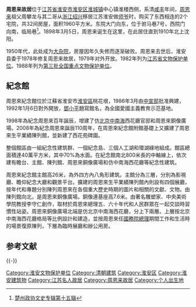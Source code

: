 {{文物保护单位
| 级别 = 全国
| 图片 = Zhou Enlai1.jpg
| 名称 = 周恩来故居
| 编号 = 3-14
| 分类 = 近现代重要史迹及代表性建筑
| 时代 = [[清朝|清]]
| 所在 = [[江苏省|江苏省]][[淮安市|淮安市]][[淮安区|淮安区]][[驸马巷|驸马巷]]7号
| 登录 = 1988年
| Cat = 江苏全国重点文物保护单位
}}{{Coord|display=title|33.5082|119.1372}}

'''周恩来故居'''位于[[江苏省|江苏省]][[淮安市|淮安市]][[淮安区|淮安区]][[淮城镇|淮城镇]]中心镇淮楼西侧，系清[[咸丰_(年号)|咸丰]]年间，[[周恩来|周恩来]]祖父周攀龙与其二哥从[[浙江|浙江]][[绍兴|绍兴]]移居江苏淮安做[[师爷|师爷]]时，购买了东西相连的2个宅院，共32间房屋，面积1960平方米。东院大门向东，位于驸马巷7号，西院门向南，临局巷<ref>[http://www.czzx.gov.cn/Lishi/ShowArticle.asp?ArticleID=1523 楚州政协文史专辑第十五辑]{{dead link|date=2017年12月 |bot=InternetArchiveBot |fix-attempted=yes }}</ref>。1898年3月5日，周恩来诞生在这里，在此居住直到1910年北上沈阳。

1950年代，此处成为[[大杂院|大杂院]]，房屋因年久失修而逐渐破败。周恩来去世后，淮安县委于1978年修复周恩来故居，1979年对外开放。1982年列为[[江苏省文物保护单位|江苏省文物保护单位]]。1988年列为[[第三批全国重点文物保护单位|第三批全国重点文物保护单位]]。

==紀念館==
周恩來紀念館位於江蘇省淮安市[[淮安區|淮安區]]桃花垠，1986年3月由[[中共中央宣传部|中宣部]]批准興建，1992年1月6日對外開放，[[鄧小平|鄧小平]]題寫館名，為全國愛國主義教育示范基地。

1998年為紀念周恩來百年誕辰，增建了仿[[北京|北京]][[中南海|中南海]]西花廳官邸和周恩來銅像廣場。2008年為紀念周恩來誕辰110周年，在周恩來紀念館附館基礎上又擴建了周恩來生平業績陳列館，並新建了西花苑碑園。

整個館區由一組紀念性建筑群、一個紀念島、三個人工湖和環湖綠地組成。館區總面積達40萬平方米，其中70%為水面。在紀念館南北800米長的中軸線上，依次建有瞻台、主館、陳列館、周恩來銅像廣場和仿中南海西花廳等紀念性建筑。

周恩來紀念館主館高26米，為外四方內八角形建筑。主館分為三層，分別為影視廳、瞻仰紀念大廳和觀景平台。擴建的周恩來生平業績陳列館內則設有四個展廳，按年代和專題分別陳列周恩來在各個重大歷史時期的圖片和相關的文獻、文物。由陳列館向北，是周恩來銅像廣場。銅像連基座高7.6米。由著名雕塑家、中央美術學院教授李守仁創作，取材於周恩來總理五、六十年代和人民群眾在一起交談時習慣性站姿。周恩來銅像廣場北端是仿北京中南海西花廳，分上下兩層。上層按北京中南海西花廳格局等比例設計和建造，並按周恩來任[[國務院總理|國務院總理]]期間工作和生活時的場景復原陳列，下層為臨時展廳和辦公用房。

==参考文献==
{{Reflist}}

{{-}}
{{国家5A级旅游景区}}
{{江苏全国重点文物保护单位}}
{{江苏省全国爱国主义教育示范基地}}
[[Category:淮安文物保护单位|Category:淮安文物保护单位]]
[[Category:清朝建筑|Category:清朝建筑]]
[[Category:淮安区|Category:淮安区]]
[[Category:淮安建筑物|Category:淮安建筑物]]
[[Category:江苏名人故居|Category:江苏名人故居]]
[[Category:周恩来故居|Category:周恩来故居]]
[[Category:个人出生地|Category:个人出生地]]
